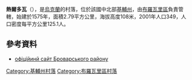 {{coord|50|35|51|N|31|2|41|E|scale:30000|display=title}}

'''熱爾多瓦'''（{{lang-uk|Жердова}}），是[[烏克蘭|烏克蘭]]的村落，位於該國中北部[[基輔州|基輔州]]，由[[布羅瓦里區|布羅瓦里區]]負責管轄，始建於1575年，面積2.79平方公里，海拔高度108米，2001年人口349，人口密度每平方公里125.1人。

==參考資料==
* [http://www.brovary-region.com.ua/html/main/map/gerdova.htm офіційинй сайт Броварського району]{{dead link|date=2018年3月 |bot=InternetArchiveBot |fix-attempted=yes }}

{{DEFAULTSORT:Жердова}}
[[Category:基輔州村落|Category:基輔州村落]]
[[Category:布羅瓦里區村落|Category:布羅瓦里區村落]]


{{Kiev-geo-stub}}